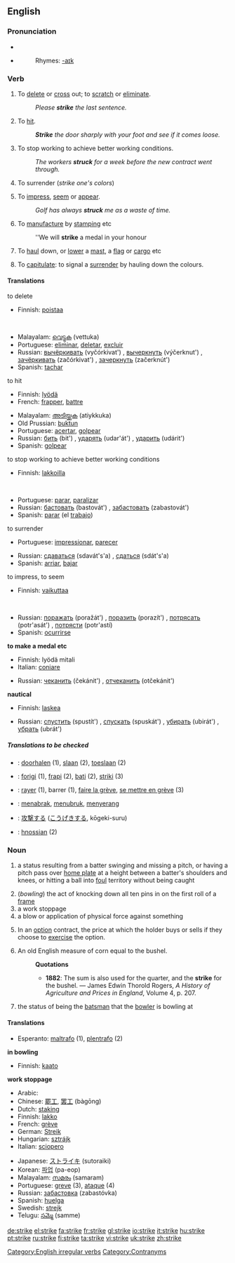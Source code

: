 ==English==

===Pronunciation===
*{{IPA|/stɻaɪk/}}
*{{audio|en-us-strike.ogg|Audio (US)}}
*:Rhymes: [[Rhymes:English:-aɪk|-aɪk]]

===Verb===
[[Category:English irregular verbs]]
{{en-verb|strikes|striking|struck|'''[[struck]]''' or '''[[stricken]]'''}}

# To [[delete]] or [[cross]] out; to [[scratch]] or [[eliminate]].
#:''Please '''strike''' the last sentence.''
# To [[hit]].
#:'''''Strike''' the door sharply with your foot and see if it comes loose.''
# To stop working to achieve better working conditions.
#:''The workers '''struck''' for a week before the new contract went through.''
# {{obsolete}} To surrender (''strike one's colors'')
# To [[impress]], [[seem]] or [[appear]].
#:''Golf has always '''struck''' me as a waste of time.''
# To [[manufacture]] by [[stamping]] etc
#:''We will '''strike''' a medal in your honour
#{{nautical}} To [[haul]] down, or [[lower]] a [[mast]], a [[flag]] or [[cargo]] etc
#{{nautical}} To [[capitulate]]: to signal a [[surrender]] by hauling down the colours.

[[Category:Contranyms]]

====Translations====
;to delete
{{top}}
*Finnish: [[poistaa]]
&nbsp;
{{mid}}
*Malayalam: [[വെട്ടുക]] (vettuka)
*Portuguese: [[eliminar]], [[deletar]], [[excluir]]
*Russian: [[вычёркивать]] (vyčórkivat') {{impf}}, [[вычеркнуть]] (výčerknut') {{pf}}, [[зачёркивать]] (začórkivat') {{impf}}, [[зачеркнуть]] (začerknút') {{pf}}
*Spanish: [[tachar]]
{{bottom}}

;to hit
{{top}}
*Finnish: [[lyödä]]
*French: [[frapper]], [[battre]]
{{mid}}
*Malayalam: [[അടിയ്ക്കുക]] (atiykkuka)
*Old Prussian: [[buktun]]
*Portuguese: [[acertar]], [[golpear]]
*Russian: [[бить]] (bit') {{impf}}, [[ударять]] (udar'át') {{impf}}, [[ударить]] (udárit') {{pf}}
*Spanish: [[golpear]]
{{bottom}}

;to stop working to achieve better working conditions
{{top}}
*Finnish: [[lakkoilla]]
&nbsp;
{{mid}}
*Portuguese: [[parar]], [[paralizar]]
*Russian: [[бастовать]] (bastovát') {{impf}}, [[забастовать]] (zabastovát') {{pf}}
*Spanish: [[parar]] (el [[trabajo]]) {{pf}}
{{bottom}}

;to surrender
{{top}}
*Portuguese: [[impressionar]], [[parecer]]
{{mid}}
*Russian: [[сдаваться]] (sdavát's'a) {{impf}}, [[сдаться]] (sdát's'a) {{pf}}
*Spanish: [[arriar]], [[bajar]]
{{bottom}}

;to impress, to seem
{{top}}
*Finnish: [[vaikuttaa]]
&nbsp;
{{mid}}
*Russian: [[поражать]] (poražát') {{impf}}, [[поразить]] (porazít') {{pf}}, [[потрясать]] (potr'asát') {{impf}},  [[потрясти]] (potr'astí) {{pf}}
*Spanish: [[ocurrirse]]
{{bottom}}

'''to make a medal etc'''
{{top}}
*Finnish: lyödä mitali
*Italian: [[coniare]]
{{mid}}
*Russian: [[чеканить]] (čekánit') {{impf}}, [[отчеканить]] (otčekánit') {{pf}}
{{mid}}

{{bottom}}

'''nautical'''
{{top}}
*Finnish: [[laskea]]
{{mid}}
*Russian: [[спустить]] (spustít') {{impf}}, [[спускать]] (spuskát') {{pf}}, [[убирать]] (ubirát') {{impf}}, [[убрать]] (ubrát') {{pf}}
{{bottom}}

=====Translations to be checked=====
{{rfc-trans}}
*{{ttbc|Dutch}}: [[doorhalen]] (1), [[slaan]] (2), [[toeslaan]] (2)
*{{ttbc|Esperanto}}: [[forigi]] (1), [[frapi]] (2), [[bati]] (2), [[striki]] (3)
*{{ttbc|French}}: [[rayer]] (1), barrer (1), [[faire la grève]], [[se mettre en grève]] (3)
*{{ttbc|Indonesian}}: [[tabrak|menabrak]], [[tubruk|menubruk]], [[serang|menyerang]]
*{{ttbc|Japanese}}: [[攻撃]]する ([[こうげき]]する, kōgeki-suru)
*{{ttbc|Old English}}: [[hnossian]] (2)

===Noun===
{{en-noun}}

# {{baseball}} a status resulting from a batter swinging and missing a pitch, or having a pitch pass over [[home plate]] at a height between a batter's shoulders and knees, or hitting a ball into [[foul]] territory without being caught
# (''bowling'') the act of knocking down all ten pins in on the first roll of a [[frame]]
# a work stoppage
# a blow or application of physical force against something
# {{finance}} In an [[option]] contract, the price at which the holder buys or sells if they choose to [[exercise]] the option.
# An old English measure of corn equal to the bushel.
#:'''Quotations'''
#:*'''1882''': The sum is also used for the quarter, and the '''strike''' for the bushel. &mdash; James Edwin Thorold Rogers, ''A History of Agriculture and Prices in England'', Volume 4, p. 207.
#{{cricket}} the status of being the [[batsman]] that the [[bowler]] is bowling at

====Translations====
*Esperanto: [[maltrafo]] (1), [[plentrafo]] (2)

'''in bowling'''
{{top}}
*Finnish: [[kaato]]
{{bottom}}

'''work stoppage'''
{{top}}
*Arabic: {{ARchar|[[اضراب]]}} {{Unicode|(’iɖrá:b)}}
*Chinese: [[罷工]], [[罢工]] (bàgōng)
*Dutch: [[staking]]
*Finnish: [[lakko]]
*French: [[grève]] {{f}}
*German: [[Streik]]
*Hungarian: [[sztrájk]]
*Italian: [[sciopero]]
{{mid}}
*Japanese: [[ストライキ]] (sutoraiki)
*Korean: [[파업]] (pa-eop)
*Malayalam: [[സമരം]] (samaram)
*Portuguese: [[greve]] {{f}} (3), [[ataque]] {{m}} (4)
*Russian: [[забастовка]] (zabastóvka) {{f}}
*Spanish: [[huelga]] {{f}}
*Swedish: [[strejk]]
*Telugu: [[సమ్మె]] (samme)
{{bottom}}

[[de:strike]]
[[el:strike]]
[[fa:strike]]
[[fr:strike]]
[[gl:strike]]
[[io:strike]]
[[it:strike]]
[[hu:strike]]
[[pt:strike]]
[[ru:strike]]
[[fi:strike]]
[[ta:strike]]
[[vi:strike]]
[[uk:strike]]
[[zh:strike]]